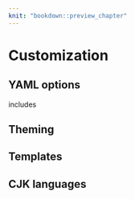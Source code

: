 ```yaml
---
knit: "bookdown::preview_chapter"
---
```


# Customization

## YAML options {#yaml-options}

includes

## Theming

## Templates

## CJK languages
